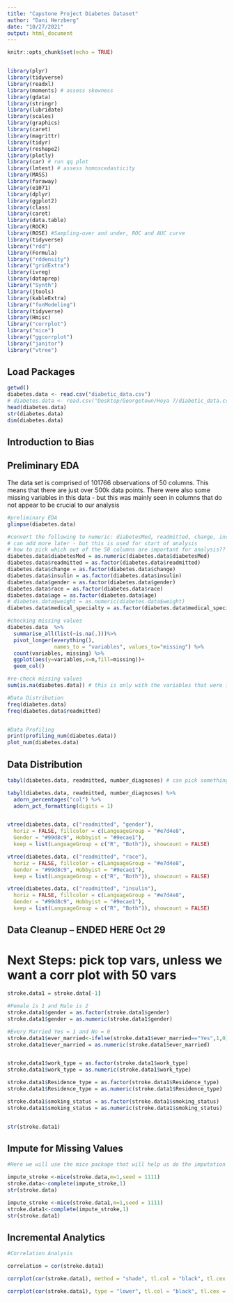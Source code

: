 ```yaml
---
title: "Capstone Project Diabetes Dataset"
author: "Dani Herzberg"
date: "10/27/2021"
output: html_document
---
```


```r
knitr::opts_chunk$set(echo = TRUE)


library(plyr)
library(tidyverse)
library(readxl)
library(moments) # assess skewness
library(gdata)
library(stringr)
library(lubridate)
library(scales)
library(graphics)
library(caret)
library(magrittr)
library(tidyr)
library(reshape2)
library(plotly)
library(car) # run qq plot
library(lmtest) # assess homoscedasticity
library(MASS)
library(faraway)
library(e1071)
library(dplyr)
library(ggplot2)
library(class)
library(caret)
library(data.table)
library(ROCR)
library(ROSE) #Sampling-over and under, ROC and AUC curve
library(tidyverse)
library("rdd")
library(Formula)
library("rddensity")
library("gridExtra")
library(ivreg)
library(dataprep)
library("Synth")
library(jtools)
library(kableExtra)
library("funModeling") 
library(tidyverse) 
library(Hmisc)
library("corrplot")
library("mice")
library("ggcorrplot")
library("janitor")
library("vtree")


```

## Load Packages

```r
getwd()
diabetes.data <- read.csv("diabetic_data.csv")
# diabetes.data <- read.csv("Desktop/Georgetown/Hoya 7/diabetic_data.csv")
head(diabetes.data)
str(diabetes.data)
dim(diabetes.data)
```
## Introduction to Bias


## Preliminary EDA

The data set is comprised of 101766 observations of 50 columns. This means that there are just over 500k data points. 
There were also some missing variables in this data - but this was mainly seen in columns that do not appear to be crucial to our analysis

```r

#preliminary EDA
glimpse(diabetes.data)

#convert the following to numeric: diabetesMed, readmitted, change, insulin, gender, race, age, weight, medical_specialty 
# can add more later - but this is used for start of analysis 
# how to pick which out of the 50 columns are important for analysis?? 
diabetes.data$diabetesMed = as.numeric(diabetes.data$diabetesMed)
diabetes.data$readmitted = as.factor(diabetes.data$readmitted)
diabetes.data$change = as.factor(diabetes.data$change)
diabetes.data$insulin = as.factor(diabetes.data$insulin)
diabetes.data$gender = as.factor(diabetes.data$gender)
diabetes.data$race = as.factor(diabetes.data$race)
diabetes.data$age = as.factor(diabetes.data$age)
# diabetes.data$weight = as.numeric(diabetes.data$weight)
diabetes.data$medical_specialty = as.factor(diabetes.data$medical_specialty)

#checking missing values
diabetes.data  %>%
  summarise_all(list(~is.na(.)))%>%
  pivot_longer(everything(),
               names_to = "variables", values_to="missing") %>%
  count(variables, missing) %>%
  ggplot(aes(y=variables,x=n,fill=missing))+
  geom_col()

#re-check missing values 
sum(is.na(diabetes.data)) # this is only with the variables that were included above, I think issue with ? in file 

#Data Distribution
freq(diabetes.data) 
freq(diabetes.data$readmitted) 


#Data Profiling
print(profiling_num(diabetes.data))
plot_num(diabetes.data)

```

## Data Distribution 

```r

tabyl(diabetes.data, readmitted, number_diagnoses) # can pick something else for number_diagnoses 

tabyl(diabetes.data, readmitted, number_diagnoses) %>%
  adorn_percentages("col") %>%
  adorn_pct_formatting(digits = 1)


vtree(diabetes.data, c("readmitted", "gender"), 
  horiz = FALSE, fillcolor = c(LanguageGroup = "#e7d4e8", 
  Gender = "#99d8c9", Hobbyist = "#9ecae1"), 
  keep = list(LanguageGroup = c("R", "Both")), showcount = FALSE) 

vtree(diabetes.data, c("readmitted", "race"), 
  horiz = FALSE, fillcolor = c(LanguageGroup = "#e7d4e8", 
  Gender = "#99d8c9", Hobbyist = "#9ecae1"), 
  keep = list(LanguageGroup = c("R", "Both")), showcount = FALSE) 

vtree(diabetes.data, c("readmitted", "insulin"), 
  horiz = FALSE, fillcolor = c(LanguageGroup = "#e7d4e8", 
  Gender = "#99d8c9", Hobbyist = "#9ecae1"), 
  keep = list(LanguageGroup = c("R", "Both")), showcount = FALSE) 

```


## Data Cleanup -- ENDED HERE Oct 29
# Next Steps: pick top vars, unless we want a corr plot with 50 vars 

```r

stroke.data1 = stroke.data[-1]

#Female is 1 and Male is 2
stroke.data1$gender = as.factor(stroke.data1$gender)
stroke.data1$gender = as.numeric(stroke.data1$gender)

#Every Married Yes = 1 and No = 0 
stroke.data1$ever_married<-ifelse(stroke.data1$ever_married=="Yes",1,0)
stroke.data1$ever_married = as.numeric(stroke.data1$ever_married)


stroke.data1$work_type = as.factor(stroke.data1$work_type)
stroke.data1$work_type = as.numeric(stroke.data1$work_type)

stroke.data1$Residence_type = as.factor(stroke.data1$Residence_type)
stroke.data1$Residence_type = as.numeric(stroke.data1$Residence_type)

stroke.data1$smoking_status = as.factor(stroke.data1$smoking_status)
stroke.data1$smoking_status = as.numeric(stroke.data1$smoking_status)


str(stroke.data1)

```


## Impute for Missing Values

```r

#Here we will use the mice package that will help us do the imputation (we are going for 1 imputation, m=1)

impute_stroke <-mice(stroke.data,m=1,seed = 1111)
stroke.data<-complete(impute_stroke,1)
str(stroke.data)

impute_stroke <-mice(stroke.data1,m=1,seed = 1111)
stroke.data1<-complete(impute_stroke,1)
str(stroke.data1)

```

## Incremental Analytics 

```r

#Correlation Analysis

correlation = cor(stroke.data1)

corrplot(cor(stroke.data1), method = "shade", tl.col = "black", tl.cex = .75) 

corrplot(cor(stroke.data1), type = "lower", tl.col = "black", tl.cex = .9) 

```



```r



```